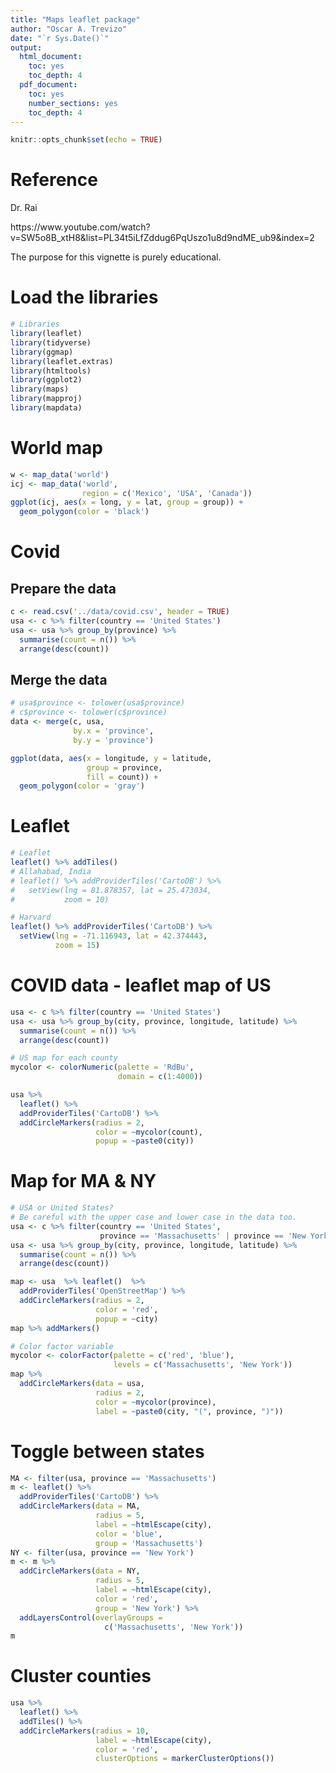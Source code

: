 ```yaml
---
title: "Maps leaflet package"
author: "Oscar A. Trevizo"
date: "`r Sys.Date()`"
output: 
  html_document: 
    toc: yes
    toc_depth: 4
  pdf_document:
    toc: yes
    number_sections: yes
    toc_depth: 4
---
```


```r
knitr::opts_chunk$set(echo = TRUE)
```

# Reference

Dr. Rai

https://www.youtube.com/watch?v=SW5o8B_xtH8&list=PL34t5iLfZddug6PqUszo1u8d9ndME_ub9&index=2

The purpose for this vignette is purely educational.

# Load the libraries

```r
# Libraries
library(leaflet)
library(tidyverse)
library(ggmap)
library(leaflet.extras)
library(htmltools)
library(ggplot2)
library(maps)
library(mapproj)
library(mapdata)

```


# World map


```r
w <- map_data('world')
icj <- map_data('world',
                region = c('Mexico', 'USA', 'Canada'))
ggplot(icj, aes(x = long, y = lat, group = group)) +
  geom_polygon(color = 'black') 

```

# Covid

## Prepare the data

```r
c <- read.csv('../data/covid.csv', header = TRUE)
usa <- c %>% filter(country == 'United States')
usa <- usa %>% group_by(province) %>% 
  summarise(count = n()) %>% 
  arrange(desc(count))

```


## Merge the data

```r
# usa$province <- tolower(usa$province)
# c$province <- tolower(c$province)
data <- merge(c, usa,
              by.x = 'province',
              by.y = 'province')

ggplot(data, aes(x = longitude, y = latitude, 
                 group = province,
                 fill = count)) +
  geom_polygon(color = 'gray') 

```


# Leaflet

```r
# Leaflet
leaflet() %>% addTiles()
# Allahabad, India
# leaflet() %>% addProviderTiles('CartoDB') %>% 
#   setView(lng = 81.878357, lat = 25.473034,
#           zoom = 10) 

# Harvard
leaflet() %>% addProviderTiles('CartoDB') %>% 
  setView(lng = -71.116943, lat = 42.374443,
          zoom = 15) 

```

# COVID data - leaflet map of US

```r
usa <- c %>% filter(country == 'United States')
usa <- usa %>% group_by(city, province, longitude, latitude) %>% 
  summarise(count = n()) %>% 
  arrange(desc(count))

# US map for each county
mycolor <- colorNumeric(palette = 'RdBu',
                        domain = c(1:4000))

usa %>% 
  leaflet() %>% 
  addProviderTiles('CartoDB') %>% 
  addCircleMarkers(radius = 2,
                   color = ~mycolor(count),
                   popup = ~paste0(city)) 

```


# Map for MA & NY

```r
# USA or United States?
# Be careful with the upper case and lower case in the data too.
usa <- c %>% filter(country == 'United States',
                    province == 'Massachusetts' | province == 'New York')
usa <- usa %>% group_by(city, province, longitude, latitude) %>% 
  summarise(count = n()) %>% 
  arrange(desc(count))

map <- usa  %>% leaflet()  %>% 
  addProviderTiles('OpenStreetMap') %>% 
  addCircleMarkers(radius = 2,
                   color = 'red',
                   popup = ~city)
map %>% addMarkers()  

```


```r
# Color factor variable
mycolor <- colorFactor(palette = c('red', 'blue'),
                       levels = c('Massachusetts', 'New York'))
map %>% 
  addCircleMarkers(data = usa,
                   radius = 2,
                   color = ~mycolor(province),
                   label = ~paste0(city, "(", province, ")"))

```



# Toggle between states
```r
MA <- filter(usa, province == 'Massachusetts')
m <- leaflet() %>% 
  addProviderTiles('CartoDB') %>% 
  addCircleMarkers(data = MA,
                   radius = 5,
                   label = ~htmlEscape(city),
                   color = 'blue',
                   group = 'Massachusetts')
NY <- filter(usa, province == 'New York')
m <- m %>% 
  addCircleMarkers(data = NY,
                   radius = 5,
                   label = ~htmlEscape(city),
                   color = 'red',
                   group = 'New York') %>% 
  addLayersControl(overlayGroups = 
                     c('Massachusetts', 'New York'))
m

```

# Cluster counties


```r
usa %>% 
  leaflet() %>% 
  addTiles() %>% 
  addCircleMarkers(radius = 10,
                   label = ~htmlEscape(city),
                   color = 'red',
                   clusterOptions = markerClusterOptions())

```


